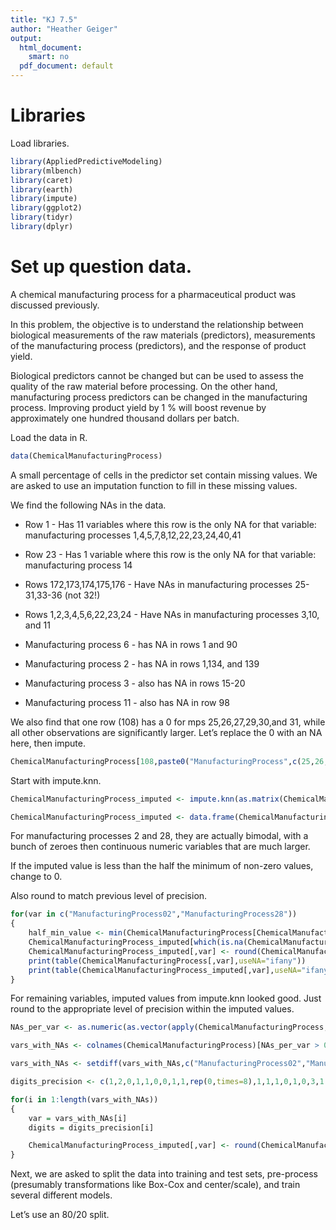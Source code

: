 ```yaml
---
title: "KJ 7.5"
author: "Heather Geiger"
output:
  html_document:
    smart: no
  pdf_document: default
---
```


# Libraries

Load libraries.

```r
library(AppliedPredictiveModeling)
library(mlbench)
library(caret)
library(earth)
library(impute)
library(ggplot2)
library(tidyr)
library(dplyr)
```

# Set up question data.

A chemical manufacturing process for a pharmaceutical product was discussed previously.

In this problem, the objective is to understand the relationship between biological measurements of the raw materials (predictors), measurements of the manufacturing process (predictors), and the response of product yield. 

Biological predictors cannot be changed but can be used to assess the quality of the raw material before processing. On the other hand, manufacturing process predictors can be changed in the manufacturing process. Improving product yield by 1 % will boost revenue by approximately one hundred thousand dollars per batch.

Load the data in R.

```r
data(ChemicalManufacturingProcess)
```

A small percentage of cells in the predictor set contain missing values. We are asked to use an imputation function to fill in these missing values.

We find the following NAs in the data.

* Row 1 - Has 11 variables where this row is the only NA for that variable: manufacturing processes 1,4,5,7,8,12,22,23,24,40,41 
* Row 23 - Has 1 variable where this row is the only NA for that variable: manufacturing process 14
* Rows 172,173,174,175,176 - Have NAs in manufacturing processes 25-31,33-36 (not 32!)
* Rows 1,2,3,4,5,6,22,23,24 - Have NAs in manufacturing processes 3,10, and 11

* Manufacturing process 6 - has NA in rows 1 and 90
* Manufacturing process 2 - has NA in rows 1,134, and 139

* Manufacturing process 3 - also has NA in rows 15-20
* Manufacturing process 11 - also has NA in row 98

We also find that one row (108) has a 0 for mps 25,26,27,29,30,and 31, while all other observations are significantly larger. Let's replace the 0 with an NA here, then impute.

```r
ChemicalManufacturingProcess[108,paste0("ManufacturingProcess",c(25,26,27,29,30,31))] <- NA
```

Start with impute.knn.

```r
ChemicalManufacturingProcess_imputed <- impute.knn(as.matrix(ChemicalManufacturingProcess),k=10,rng.seed=1392)

ChemicalManufacturingProcess_imputed <- data.frame(ChemicalManufacturingProcess_imputed$data,check.names=FALSE,stringsAsFactors=FALSE)
```

For manufacturing processes 2 and 28, they are actually bimodal, with a bunch of zeroes then continuous numeric variables that are much larger.

If the imputed value is less than the half the minimum of non-zero values, change to 0.

Also round to match previous level of precision.

```r
for(var in c("ManufacturingProcess02","ManufacturingProcess28"))
{
	half_min_value <- min(ChemicalManufacturingProcess[ChemicalManufacturingProcess[,var] > 0,var],na.rm=TRUE)/2
	ChemicalManufacturingProcess_imputed[which(is.na(ChemicalManufacturingProcess[,var]) == TRUE & ChemicalManufacturingProcess_imputed[,var] < half_min_value),var] <- 0
	ChemicalManufacturingProcess_imputed[,var] <- round(ChemicalManufacturingProcess_imputed[,var],digits=1)
	print(table(ChemicalManufacturingProcess[,var],useNA="ifany"))
	print(table(ChemicalManufacturingProcess_imputed[,var],useNA="ifany"))
}
```

For remaining variables, imputed values from impute.knn looked good. Just round to the appropriate level of precision within the imputed values.

```r
NAs_per_var <- as.numeric(as.vector(apply(ChemicalManufacturingProcess,2,function(x)length(which(is.na(x) == TRUE)))))

vars_with_NAs <- colnames(ChemicalManufacturingProcess)[NAs_per_var > 0]

vars_with_NAs <- setdiff(vars_with_NAs,c("ManufacturingProcess02","ManufacturingProcess28"))
```

```r
digits_precision <- c(1,2,0,1,1,0,0,1,1,rep(0,times=8),1,1,1,0,1,0,3,1,2)

for(i in 1:length(vars_with_NAs))
{
	var = vars_with_NAs[i]
	digits = digits_precision[i]

	ChemicalManufacturingProcess_imputed[,var] <- round(ChemicalManufacturingProcess_imputed[,var],digits=digits)
}
```	

Next, we are asked to split the data into training and test sets, pre-process (presumably transformations like Box-Cox and center/scale), and train several different models.

Let's use an 80/20 split.


